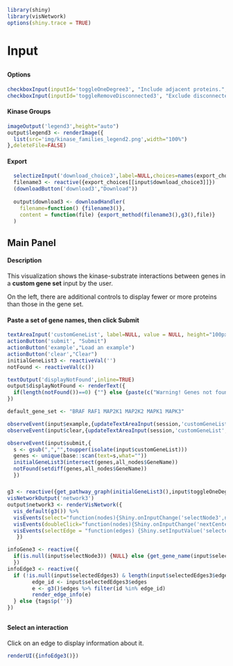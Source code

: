 ```r
library(shiny)
library(visNetwork)
options(shiny.trace = TRUE)
```
# Input
##  {.sidebar data-width="200"}
#### Options
```r
checkboxInput(inputId='toggleOneDegree3', "Include adjacent proteins.", value = FALSE)
checkboxInput(inputId='toggleRemoveDisconnected3', "Exclude disconnected proteins.", value = TRUE)
```

#### Kinase Groups
```r
imageOutput('legend3',height="auto")
output$legend3 <- renderImage({
  list(src='img/kinase_families_legend2.png',width="100%")
},deleteFile=FALSE)
```

#### Export
```r
  selectizeInput('download_choice3',label=NULL,choices=names(export_choices))
  filename3 <- reactive({export_choices[[input$download_choice3]]})
  (downloadButton('download3',"Download"))
  
  output$download3 <- downloadHandler(
    filename=function() {filename3()},
    content = function(file) {export_method(filename3(),g3(),file)}
  )
```

## Main Panel
#### Description
This visualization shows the kinase-substrate interactions between genes in a <b>custom gene set</b> input by the user. 

On the left, there are additional controls to display fewer or more proteins than those in the gene set.

#### Paste a set of gene names, then click Submit
```r


textAreaInput('customGeneList', label=NULL, value = NULL, height="100px",width = "98%")
actionButton('submit', "Submit")
actionButton('example',"Load an example")
actionButton('clear',"Clear")
initialGeneList3 <- reactiveVal('')
notFound <- reactiveVal(c())

textOutput('displayNotFound',inline=TRUE)
output$displayNotFound <- renderText({
  if(length(notFound())==0) {""} else {paste(c("Warning! Genes not found: ",notFound()))}
})

default_gene_set <- "BRAF RAF1 MAP2K1 MAP2K2 MAPK1 MAPK3"

observeEvent(input$example,{updateTextAreaInput(session,'customGeneList', value=paste(default_gene_set))})
observeEvent(input$clear,{updateTextAreaInput(session,'customGeneList', value="")})

observeEvent(input$submit,{
  s <- gsub(",","",toupper(isolate(input$customGeneList)))
  genes <- unique(base::scan(text=s,what=""))
  initialGeneList3(intersect(genes,all_nodes$GeneName))
  notFound(setdiff(genes,all_nodes$GeneName))
  })

```
##### {}
### {}
```r
g3 <- reactive({get_pathway_graph(initialGeneList3(),input$toggleOneDegree3,input$toggleRemoveDisconnected3)})
visNetworkOutput('network3')
output$network3 <- renderVisNetwork({
  vis_default(g3()) %>%
  visEvents(select="function(nodes){Shiny.onInputChange('selectNode3',nodes.nodes);}") %>%
  visEvents(doubleClick="function(nodes){Shiny.onInputChange('nextCenterNode',nodes.nodes)}") %>%
  visEvents(selectEdge = "function(edges) {Shiny.setInputValue('selectedEdges3', edges);}")
   })

infoGene3 <- reactive({
  if(is.null(input$selectNode3)) {NULL} else {get_gene_name(input$selectNode3)}
  })
infoEdge3 <- reactive({
  if (!is.null(input$selectedEdges3) & length(input$selectedEdges3$edges)==1) {
        edge_id <- input$selectedEdges3$edges
        e <- g3()$edges %>% filter(id %in% edge_id)
        render_edge_info(e)
  } else {tags$p('')}
})

```

##  {data-width="200"}
#### Select an interaction
Click on an edge to display information about it.
```r
renderUI({infoEdge3()})
```
